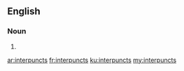 ==English==

===Noun===
{{head|en|plural}}

# {{plural of|interpunct|lang=en|nocat=1}}

[[ar:interpuncts]]
[[fr:interpuncts]]
[[ku:interpuncts]]
[[my:interpuncts]]